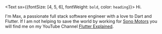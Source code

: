 <Text sx={{fontSize: [4, 5, 6], fontWeight: `bold`, color: `heading`}}>
    Hi.
</Text>

I'm Max, a passionate full stack software engineer with a love to Dart and Flutter.
If I am not helping to save the world by working for [Sono Motors](https://sonomotors.com/) you will
find me on my YouTube Channel [Flutter Explained](https://youtube.com/c/flutterexplained).
